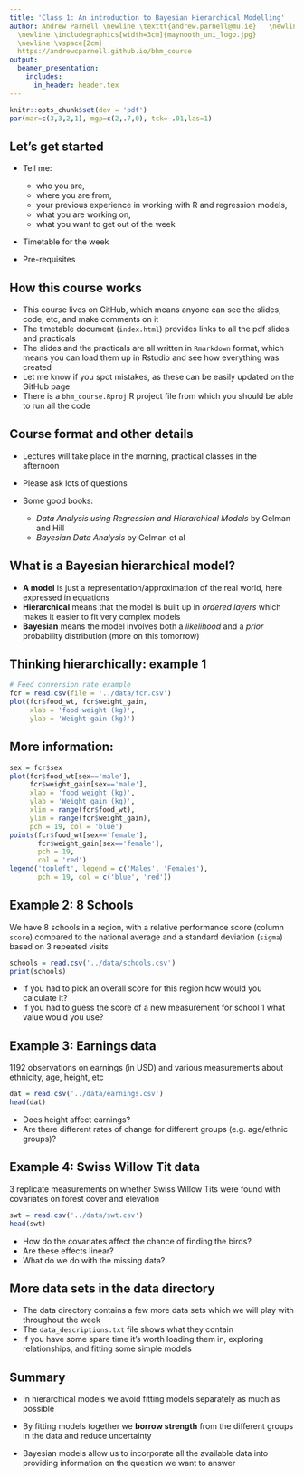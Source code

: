 ```yaml
---
title: 'Class 1: An introduction to Bayesian Hierarchical Modelling'
author: Andrew Parnell \newline \texttt{andrew.parnell@mu.ie}   \newline \vspace{1cm}
  \newline \includegraphics[width=3cm]{maynooth_uni_logo.jpg}
  \newline \vspace{2cm}
  https://andrewcparnell.github.io/bhm_course
output:
  beamer_presentation:
    includes:
      in_header: header.tex
---
```


```r
knitr::opts_chunk$set(dev = 'pdf')
par(mar=c(3,3,2,1), mgp=c(2,.7,0), tck=-.01,las=1)
```

## Let's get started

- Tell me:
    
    - who you are, 
    - where you are from,
    - your previous experience in working with R and regression models,
    - what you are working on,
    - what you want to get out of the week

- Timetable for the week
- Pre-requisites

## How this course works

- This course lives on GitHub, which means anyone can see the slides, code, etc, and make comments on it
- The timetable document (`index.html`) provides links to all the pdf slides and practicals
- The slides and the practicals are all written in `Rmarkdown` format, which means you can load them up in Rstudio and see how everything was created
- Let me know if you spot mistakes, as these can be easily updated on the GitHub page
- There is a `bhm_course.Rproj` R project file from which you should be able to run all the code

## Course format and other details

- Lectures will take place in the morning, practical classes in the afternoon
- Please ask lots of questions
- Some good books:

    - _Data Analysis using Regression and Hierarchical Models_ by Gelman and Hill
    - _Bayesian Data Analysis_ by Gelman et al


## What is a Bayesian hierarchical model?

- __A model__ is just a representation/approximation of the real world, here expressed in equations
- __Hierarchical__ means that the model is built up in _ordered layers_ which makes it easier to fit very complex models
- __Bayesian__ means the model involves both a _likelihood_ and a _prior_ probability distribution (more on this tomorrow)

## Thinking hierarchically: example 1

```r
# Feed conversion rate example
fcr = read.csv(file = '../data/fcr.csv')
plot(fcr$food_wt, fcr$weight_gain, 
     xlab = 'food weight (kg)', 
     ylab = 'Weight gain (kg)')
```

## More information:

```r
sex = fcr$sex
plot(fcr$food_wt[sex=='male'], 
     fcr$weight_gain[sex=='male'], 
     xlab = 'food weight (kg)', 
     ylab = 'Weight gain (kg)',
     xlim = range(fcr$food_wt), 
     ylim = range(fcr$weight_gain), 
     pch = 19, col = 'blue')
points(fcr$food_wt[sex=='female'], 
       fcr$weight_gain[sex=='female'], 
       pch = 19,
       col = 'red')
legend('topleft', legend = c('Males', 'Females'), 
       pch = 19, col = c('blue', 'red'))
```


## Example 2: 8 Schools

We have 8 schools in a region, with a relative performance score (column `score`) compared to the national average and a standard deviation (`sigma`) based on 3 repeated visits

\tiny
```r
schools = read.csv('../data/schools.csv')
print(schools)
```
\normalsize

- If you had to pick an overall score for this region how would you calculate it?
- If you had to guess the score of a new measurement for school 1 what value would you use?

## Example 3: Earnings data

1192 observations on earnings (in USD) and various measurements about ethnicity, age, height, etc

\tiny
```r
dat = read.csv('../data/earnings.csv')
head(dat)
```
\normalsize

- Does height affect earnings?
- Are there different rates of change for different groups (e.g. age/ethnic groups)?


## Example 4: Swiss Willow Tit data

3 replicate measurements on whether Swiss Willow Tits were found with covariates on forest cover and elevation
\tiny
```r
swt = read.csv('../data/swt.csv')
head(swt)
```
\normalsize

- How do the covariates affect the chance of finding the birds?
- Are these effects linear?
- What do we do with the missing data?

## More data sets in the data directory

- The data directory contains a few more data sets which we will play with throughout the week
- The `data_descriptions.txt` file shows what they contain
- If you have some spare time it's worth loading them in, exploring relationships, and fitting some simple models

## Summary

- In hierarchical models we avoid fitting models separately as much as possible

- By fitting models together we __borrow strength__ from the different groups in the data and reduce uncertainty

- Bayesian models allow us to incorporate all the available data into providing information on the question we want to answer
